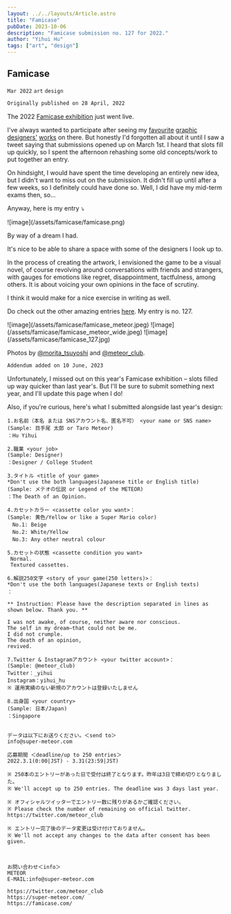 ```yaml
---
layout: ../../layouts/Article.astro
title: "Famicase"
pubDate: 2023-10-06
description: "Famicase submission no. 127 for 2022."
author: "Yihui Hu"
tags: ["art", "design"]
---
```


## Famicase

`Mar 2022`
`art`
`design`

```md
Originally published on 28 April, 2022
```

The 2022 [Famicase exhibition](https://famicase.com) just went live.  

I've always wanted to participate after seeing my [favourite](https://coryschmitz.com/My-Famicase-Exhibition) [graphic](https://jeffwiggins.co/My-Famicase-Exhibition) [designers'](https://natking.design/My-Famicase-Exhibition) [works](https://arkotype.co/project/famicase) on there. But honestly I'd forgotten all about it until I saw a tweet saying that submissions opened up on March 1st. I heard that slots fill up quickly, so I spent the afternoon rehashing some old concepts/work to put together an entry.  

On hindsight, I would have spent the time developing an entirely new idea, but I didn't want to miss out on the submission. It didn't fill up until after a few weeks, so I definitely could have done so. Well, I did have my mid-term exams then, so...  

Anyway, here is my entry ⤵︎

<div className="image-container">
  ![image](/assets/famicase/famicase.png)
</div>

By way of a dream I had.  

It's nice to be able to share a space with some of the designers I look up to.  

In the process of creating the artwork, I envisioned the game to be a visual novel, of course revolving around conversations with friends and strangers, with gauges for emotions like regret, disappointment, tactfulness, among others. It is about voicing your own opinions in the face of scrutiny.  

I think it would make for a nice exercise in writing as well.  

Do check out the other amazing entries [here](https://famicase.com/22/). 
My entry is no. 127.

<div className="image-container">
  ![image](/assets/famicase/famicase_meteor.jpeg)
  ![image](/assets/famicase/famicase_meteor_wide.jpeg)
  ![image](/assets/famicase/famicase_127.jpg)
</div>

Photos by [@morita_tsuyoshi](https://twitter.com/morita_tsuyoshi) and [@meteor_club](https://twitter.com/meteor_club).

```md
Addendum added on 10 June, 2023
```

Unfortunately, I missed out on this year's Famicase exhibition – slots filled up way quicker than last year's. But I'll be sure to submit something next year, and I'll update this page when I do!  

Also, if you're curious, here's what I submitted alongside last year's design:
```
1.お名前（本名 または SNSアカウント名、匿名不可） <your name or SNS name>
(Sample: 目手尾 太郎 or Taro Meteor)
：Hu Yihui

2.職業 <your job>
(Sample: Designer)
：Designer / College Student

3.タイトル <title of your game>
*Don't use the both languages(Japanese title or English title)
(Sample: メテオの伝説 or Legend of the METEOR)
：The Death of an Opinion.

4.カセットカラー <cassette color you want>：
(Sample: 黄色/Yellow or like a Super Mario color)
　No.1: Beige
　No.2: White/Yellow
　No.3: Any other neutral colour

5.カセットの状態 <cassette condition you want>
 Normal.
 Textured cassettes. 

6.解説250文字 <story of your game(250 letters)>：
*Don't use the both languages(Japanese texts or English texts)
：

** Instruction: Please have the description separated in lines as shown below. Thank you. **

I was not awake, of course, neither aware nor conscious. 
The self in my dream—that could not be me. 
I did not crumple. 
The death of an opinion, 
revived.

7.Twitter & Instagramアカウント <your twitter account>：
(Sample: @meteor_club)
Twitter：_yihui
Instagram：yihui_hu
※ 運用実績のない新規のアカウントは登録いたしません

8.出身国 <your country>
(Sample: 日本/Japan)
：Singapore


データは以下にお送りください。＜send to＞
info@super-meteor.com

応募期間 ＜deadline/up to 250 entries＞
2022.3.1(0:00|JST) - 3.31(23:59|JST)

※ 250本のエントリーがあった日で受付は終了となります。昨年は3日で締め切りとなりました。
※ We'll accept up to 250 entries. The deadline was 3 days last year.

※ オフィシャルツイッターでエントリー数に残りがあるかご確認ください。
※ Please check the number of remaining on official twitter.
https://twitter.com/meteor_club

※ エントリー完了後のデータ変更は受け付けておりません。
※ We'll not accept any changes to the data after consent has been given.



お問い合わせ＜info＞
METEOR
E-MAIL:info@super-meteor.com

https://twitter.com/meteor_club
https://super-meteor.com/
https://famicase.com/
```